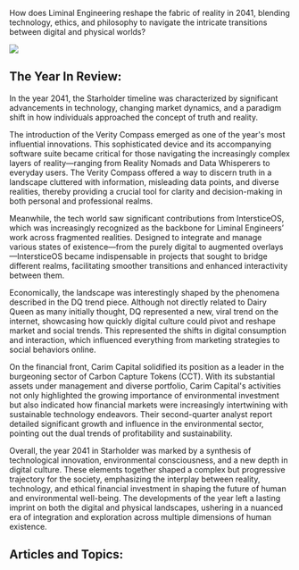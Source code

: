 How does Liminal Engineering reshape the fabric of reality in 2041, blending technology, ethics, and philosophy to navigate the intricate transitions between digital and physical worlds?

![](https://drbs5yklwtho3.cloudfront.net/images/1752609155659-oj469iog1l9-image.jpg)

## The Year In Review:

In the year 2041, the Starholder timeline was characterized by significant advancements in technology, changing market dynamics, and a paradigm shift in how individuals approached the concept of truth and reality.

The introduction of the Verity Compass emerged as one of the year's most influential innovations. This sophisticated device and its accompanying software suite became critical for those navigating the increasingly complex layers of reality—ranging from Reality Nomads and Data Whisperers to everyday users. The Verity Compass offered a way to discern truth in a landscape cluttered with information, misleading data points, and diverse realities, thereby providing a crucial tool for clarity and decision-making in both personal and professional realms.

Meanwhile, the tech world saw significant contributions from IntersticeOS, which was increasingly recognized as the backbone for Liminal Engineers’ work across fragmented realities. Designed to integrate and manage various states of existence—from the purely digital to augmented overlays—IntersticeOS became indispensable in projects that sought to bridge different realms, facilitating smoother transitions and enhanced interactivity between them.

Economically, the landscape was interestingly shaped by the phenomena described in the DQ trend piece. Although not directly related to Dairy Queen as many initially thought, DQ represented a new, viral trend on the internet, showcasing how quickly digital culture could pivot and reshape market and social trends. This represented the shifts in digital consumption and interaction, which influenced everything from marketing strategies to social behaviors online.

On the financial front, Carim Capital solidified its position as a leader in the burgeoning sector of Carbon Capture Tokens (CCT). With its substantial assets under management and diverse portfolio, Carim Capital's activities not only highlighted the growing importance of environmental investment but also indicated how financial markets were increasingly intertwining with sustainable technology endeavors. Their second-quarter analyst report detailed significant growth and influence in the environmental sector, pointing out the dual trends of profitability and sustainability.

Overall, the year 2041 in Starholder was marked by a synthesis of technological innovation, environmental consciousness, and a new depth in digital culture. These elements together shaped a complex but progressive trajectory for the society, emphasizing the interplay between reality, technology, and ethical financial investment in shaping the future of human and environmental well-being. The developments of the year left a lasting imprint on both the digital and physical landscapes, ushering in a nuanced era of integration and exploration across multiple dimensions of human existence.

## Articles and Topics:

